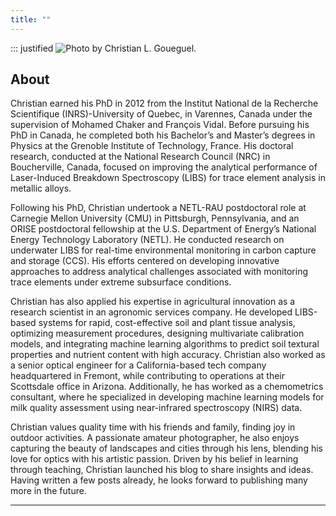```yaml
---
title: ""
---
```


::: justified
![Photo by Christian L. Goueguel.](images/IMG_1985.png){fig-align="center"}

## About

Christian earned his PhD in 2012 from the Institut National de la Recherche Scientifique (INRS)-University of Quebec, in Varennes, Canada under the supervision of Mohamed Chaker and François Vidal. Before pursuing his PhD in Canada, he completed both his Bachelor's and Master's degrees in Physics at the Grenoble Institute of Technology, France. His doctoral research, conducted at the National Research Council (NRC) in Boucherville, Canada, focused on improving the analytical performance of Laser-Induced Breakdown Spectroscopy (LIBS) for trace element analysis in metallic alloys.

Following his PhD, Christian undertook a NETL-RAU postdoctoral role at Carnegie Mellon University (CMU) in Pittsburgh, Pennsylvania, and an ORISE postdoctoral fellowship at the U.S. Department of Energy’s National Energy Technology Laboratory (NETL). He conducted research on underwater LIBS for real-time environmental monitoring in carbon capture and storage (CCS). His efforts centered on developing innovative approaches to address analytical challenges associated with monitoring trace elements under extreme subsurface conditions.

Christian has also applied his expertise in agricultural innovation as a research scientist in an agronomic services company. He developed LIBS-based systems for rapid, cost-effective soil and plant tissue analysis, optimizing measurement procedures, designing multivariate calibration models, and integrating machine learning algorithms to predict soil textural properties and nutrient content with high accuracy. Christian also worked as a senior optical engineer for a California-based tech company headquartered in Fremont, while contributing to operations at their Scottsdale office in Arizona. Additionally, he has worked as a chemometrics consultant, where he specialized in developing machine learning models for milk quality assessment using near-infrared spectroscopy (NIRS) data.

Christian values quality time with his friends and family, finding joy in outdoor activities. A passionate amateur photographer, he also enjoys capturing the beauty of landscapes and cities through his lens, blending his love for optics with his artistic passion. Driven by his belief in learning through teaching, Christian launched his blog to share insights and ideas. Having written a few posts already, he looks forward to publishing many more in the future.
<hr>
